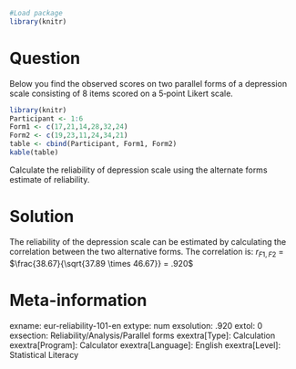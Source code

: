 ```{r, echo = FALSE, results = "hide"}
#Load package
library(knitr)
```
Question
========
Below you find the observed scores on two parallel forms of a depression scale consisting of 8 items scored on a 5‐point Likert scale.

```{r, echo=FALSE}
library(knitr)
Participant <- 1:6
Form1 <- c(17,21,14,28,32,24)
Form2 <- c(19,23,11,24,34,21)
table <- cbind(Participant, Form1, Form2)
kable(table)
```

Calculate the reliability of depression scale using the alternate forms estimate of reliability.


Solution
========
The reliability of the depression scale can be estimated by calculating the correlation between the two alternative forms. The correlation is: $r_{F1,F2}$ = $\frac{38.67}{\sqrt{37.89 \times 46.67}} = .920$


Meta-information
================
exname: eur-reliability-101-en
extype: num
exsolution: .920
extol: 0
exsection: Reliability/Analysis/Parallel forms
exextra[Type]: Calculation
exextra[Program]: Calculator
exextra[Language]: English
exextra[Level]: Statistical Literacy